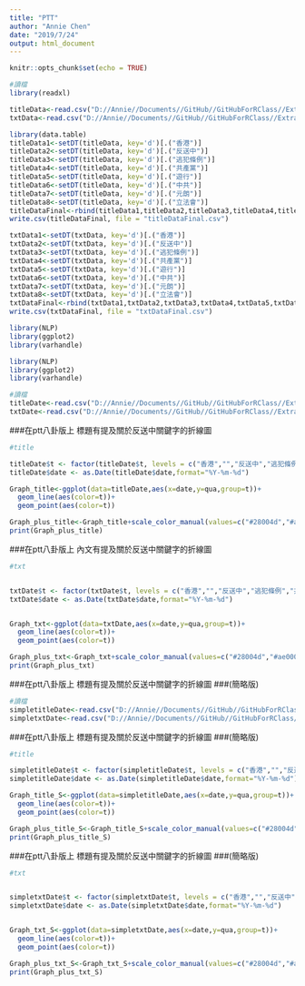 ```yaml
---
title: "PTT"
author: "Annie Chen"
date: "2019/7/24"
output: html_document
---
```


```r
knitr::opts_chunk$set(echo = TRUE)
```

```r
#讀檔
library(readxl)

titleData<-read.csv("D://Annie//Documents//GitHub//GitHubForRClass//Extradition-Bill//PttData//output//TDM_titles.csv")
txtData<-read.csv("D://Annie//Documents//GitHub//GitHubForRClass//Extradition-Bill//PttData//output//TDM_texts.csv")

library(data.table)
titleData1<-setDT(titleData, key='d')[.("香港")]
titleData2<-setDT(titleData, key='d')[.("反送中")]
titleData3<-setDT(titleData, key='d')[.("逃犯條例")]
titleData4<-setDT(titleData, key='d')[.("共產黨")]
titleData5<-setDT(titleData, key='d')[.("遊行")]
titleData6<-setDT(titleData, key='d')[.("中共")]
titleData7<-setDT(titleData, key='d')[.("元朗")]
titleData8<-setDT(titleData, key='d')[.("立法會")]
titleDataFinal<-rbind(titleData1,titleData2,titleData3,titleData4,titleData5,titleData6,titleData7,titleData8)
write.csv(titleDataFinal, file = "titleDataFinal.csv")

txtData1<-setDT(txtData, key='d')[.("香港")]
txtData2<-setDT(txtData, key='d')[.("反送中")]
txtData3<-setDT(txtData, key='d')[.("逃犯條例")]
txtData4<-setDT(txtData, key='d')[.("共產黨")]
txtData5<-setDT(txtData, key='d')[.("遊行")]
txtData6<-setDT(txtData, key='d')[.("中共")]
txtData7<-setDT(txtData, key='d')[.("元朗")]
txtData8<-setDT(txtData, key='d')[.("立法會")]
txtDataFinal<-rbind(txtData1,txtData2,txtData3,txtData4,txtData5,txtData6,txtData7,txtData8)
write.csv(txtDataFinal, file = "txtDataFinal.csv")
```

```r
library(NLP)
library(ggplot2)
library(varhandle)

library(NLP)
library(ggplot2)
library(varhandle)

#讀檔
titleDate<-read.csv("D://Annie//Documents//GitHub//GitHubForRClass//Extradition-Bill//PttData//output//titleDate.csv",sep = ",", as.is = TRUE)
txtDate<-read.csv("D://Annie//Documents//GitHub//GitHubForRClass//Extradition-Bill//PttData//output//txtDate.csv",sep = ",", as.is = TRUE)
```

###在ptt八卦版上 標題有提及關於反送中關鍵字的折線圖

```r
#title 

titleDate$t <- factor(titleDate$t, levels = c("香港","","反送中","逃犯條例","共產黨","遊行","中共","元朗","立法會"), ordered = TRUE )
titleDate$date <- as.Date(titleDate$date,format="%Y-%m-%d")

Graph_title<-ggplot(data=titleDate,aes(x=date,y=qua,group=t))+
  geom_line(aes(color=t))+
  geom_point(aes(color=t))

Graph_plus_title<-Graph_title+scale_color_manual(values=c("#28004d","#ae0000", "#006030","#9f5000","#613030","#ffa042","#5b5b5b","#eac100"))+ scale_x_date(date_minor_breaks = "3 day")+scale_y_continuous(trans = 'sqrt') 
print(Graph_plus_title)
```

###在ptt八卦版上 內文有提及關於反送中關鍵字的折線圖

```r
#txt


txtDate$t <- factor(txtDate$t, levels = c("香港","","反送中","逃犯條例","共產黨","遊行","中共","元朗","立法會"), ordered = TRUE )
txtDate$date <- as.Date(txtDate$date,format="%Y-%m-%d")


Graph_txt<-ggplot(data=txtDate,aes(x=date,y=qua,group=t))+
  geom_line(aes(color=t))+
  geom_point(aes(color=t))

Graph_plus_txt<-Graph_txt+scale_color_manual(values=c("#28004d","#ae0000", "#006030","#9f5000","#613030","#ffa042","#5b5b5b","#eac100"))+ scale_x_date(date_minor_breaks="3 day ")+scale_y_continuous(trans = 'sqrt') 
print(Graph_plus_txt)

```

###在ptt八卦版上 標題有提及關於反送中關鍵字的折線圖
###(簡略版)

```r
#讀檔
simpletitleDate<-read.csv("D://Annie//Documents//GitHub//GitHubForRClass//Extradition-Bill//PttData//output//titleDateSimple.csv",sep = ",", as.is = TRUE)
simpletxtDate<-read.csv("D://Annie//Documents//GitHub//GitHubForRClass//Extradition-Bill//PttData//output//txtDateSimple.csv",sep = ",", as.is = TRUE)
```

###在ptt八卦版上 標題有提及關於反送中關鍵字的折線圖
###(簡略版)

```r
#title 

simpletitleDate$t <- factor(simpletitleDate$t, levels = c("香港","","反送中","逃犯條例","共產黨","元朗"), ordered = TRUE )
simpletitleDate$date <- as.Date(simpletitleDate$date,format="%Y-%m-%d")

Graph_title_S<-ggplot(data=simpletitleDate,aes(x=date,y=qua,group=t))+
  geom_line(aes(color=t))+
  geom_point(aes(color=t))

Graph_plus_title_S<-Graph_title_S+scale_color_manual(values=c("#28004d","#ae0000", "#006030","#9f5000","#613030"))+ scale_x_date(date_minor_breaks = "3 day")+scale_y_continuous(trans = 'sqrt') 
print(Graph_plus_title_S)
```

###在ptt八卦版上 標題有提及關於反送中關鍵字的折線圖
###(簡略版)

```r
#txt


simpletxtDate$t <- factor(simpletxtDate$t, levels = c("香港","","反送中","逃犯條例","共產黨","元朗"), ordered = TRUE )
simpletxtDate$date <- as.Date(simpletxtDate$date,format="%Y-%m-%d")


Graph_txt_S<-ggplot(data=simpletxtDate,aes(x=date,y=qua,group=t))+
  geom_line(aes(color=t))+
  geom_point(aes(color=t))

Graph_plus_txt_S<-Graph_txt_S+scale_color_manual(values=c("#28004d","#ae0000", "#006030","#9f5000","#613030"))+ scale_x_date(date_minor_breaks="3 day ")+scale_y_continuous(trans = 'sqrt') 
print(Graph_plus_txt_S)
```